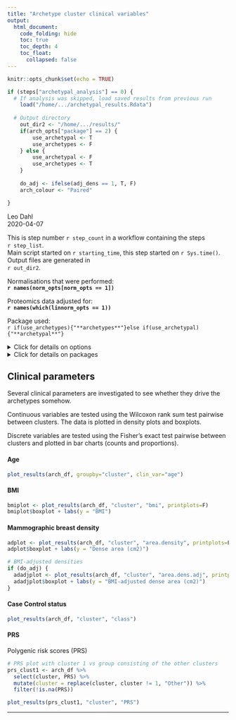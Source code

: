 ```yaml
---
title: "Archetype cluster clinical variables"
output: 
  html_document:
    code_folding: hide
    toc: true
    toc_depth: 4
    toc_float: 
      collapsed: false
---
```


```r
knitr::opts_chunk$set(echo = TRUE)

if (steps["archetypal_analysis"] == 0) {
  # If analysis was skipped, load saved results from previous run
	load("/home/.../archetypal_results.Rdata")
  
  # Output directory
	out_dir2 <- "/home/.../results/"
	if(arch_opts["package"] == 2) {
		use_archetypal <- T
		use_archetypes <- F
	} else {
		use_archetypal <- F
		use_archetypes <- T
	}
	
	do_adj <- ifelse(adj_dens == 1, T, F)
	arch_colour <- "Paired"

}	

```


Leo Dahl  
2020-04-07

This is step number `r step_count` in a workflow containing the steps  
`r step_list`.  
Main script started on `r starting_time`, this step started on `r Sys.time()`.  
Output files are generated in  
`r out_dir2`.

Normalisations that were performed:  
**`r names(norm_opts[norm_opts == 1])`**

Proteomics data adjusted for:  
**`r names(which(linnorm_opts == 1))`**

Package used:  
`r if(use_archetypes){"**archetypes**"}else if(use_archetypal){"**archetypal**"}`


<details><summary>Click for details on options</summary>
This document was generated with the following options:

```r

print(all_opts)

```

</details>

<details><summary>Click for details on packages</summary>
This document was generated using the following package versions

```r

print(R.Version()$version.string)
print_packversions()

```

</details>


## Clinical parameters

Several clinical parameters are investigated to see whether they drive the archetypes somehow.

Continuous variables are tested using the Wilcoxon rank sum test pairwise between clusters. The data is plotted in density plots and boxplots. 

Discrete variables are tested using the Fisher's exact test pairwise between clusters and plotted in bar charts (counts and proportions). 

#### Age

```r

plot_results(arch_df, groupby="cluster", clin_var="age")

```


#### BMI

```r

bmiplot <- plot_results(arch_df, "cluster", "bmi", printplots=F)
bmiplot$boxplot + labs(y = "BMI")

```


#### Mammographic breast density

```r

adplot <- plot_results(arch_df, "cluster", "area.density", printplots=F)
adplot$boxplot + labs(y = "Dense area (cm2)")

# BMI-adjusted densities
if (do_adj) { 
  adadjplot <- plot_results(arch_df, "cluster", "area.dens.adj", printplots=F)
  adadjplot$boxplot + labs(y = "BMI-adjusted dense area (cm2)")
}

```


#### Case Control status

```r

plot_results(arch_df, "cluster", "class")

```

#### PRS 

Polygenic risk scores (PRS)  

```r

# PRS plot with cluster 1 vs group consisting of the other clusters
prs_clust1 <- arch_df %>%
  select(cluster, PRS) %>%
  mutate(cluster = replace(cluster, cluster != 1, "Other")) %>%
  filter(!is.na(PRS))

plot_results(prs_clust1, "cluster", "PRS")

```

***

